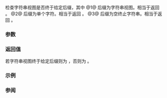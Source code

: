 {{cpp/string/basic_string_view/title|ends_with}}
{{cpp/string/basic_string_view/navbar}}
{{dcl begin}}
{{dcl|num=1|since=c++20|1=
constexpr bool ends_with( basic_string_view sv ) const noexcept;
}}
{{dcl|num=2|since=c++20|1=
constexpr bool ends_with( CharT ch ) const noexcept;
}}
{{dcl|num=3|since=c++20|1=
constexpr bool ends_with( const CharT* s ) const;
}}
{{dcl end}}

检查字符串视图是否终于给定后缀，其中
@1@ 后缀为字符串视图。相当于返回 {{c|1=size() &gt;= sv.size() &amp;&amp; compare(size() - sv.size(), npos, sv) == 0}}。
@2@ 后缀为单个字符。相当于返回 {{c|1=!empty() &amp;&amp; Traits::eq(back(), c)}}。
@3@ 后缀为空终止字符串。相当于返回 {{c|1=ends_with(basic_string_view(s))}}。

===参数===
{{par begin}}
{{par|sv|可能为来自 {{tt|std::basic_string}} 转换结果的字符串视图}}
{{par|ch|单个字符}}
{{par|s|空终止字符串}}
{{par end}} 

===返回值===
若字符串视图终于给定后缀则为 {{c|true}}，否则为 {{c|false}}。

===示例===
{{example
|code=
#include &lt;cassert&gt;
#include &lt;string_view&gt;

int main()
{
    using namespace std::literals;

    assert
    (""
        // (1) ends_with( basic_string_view sv )
        &amp;&amp; std::string_view("https://cppreference.com").ends_with(".com"sv) == true
        &amp;&amp; std::string_view("https://cppreference.com").ends_with(".org"sv) == false

        // (2) ends_with( CharT c )
        &amp;&amp; std::string_view("C++20").ends_with('0') == true
        &amp;&amp; std::string_view("C++20").ends_with('3') == false

        // (3) ends_with( const CharT* s )
        &amp;&amp; std::string_view("string_view").ends_with("view") == true
        &amp;&amp; std::string_view("string_view").ends_with("View") == false
    );
}
}}

===参阅===
{{dsc begin}}
{{dsc inc|cpp/string/basic_string_view/dsc starts_with}}
{{dsc inc|cpp/string/basic_string/dsc starts_with}}
{{dsc inc|cpp/string/basic_string/dsc ends_with}}
{{dsc inc|cpp/string/basic_string/dsc contains}}
{{dsc inc|cpp/string/basic_string_view/dsc contains}}
{{dsc inc|cpp/string/basic_string_view/dsc compare}}
{{dsc end}}

{{langlinks|de|en|es|fr|it|ja|pl|pt|ru}}